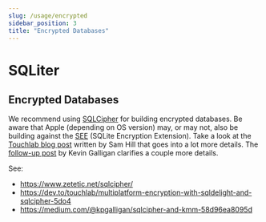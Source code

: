 ```yaml
---
slug: /usage/encrypted
sidebar_position: 3
title: "Encrypted Databases"
---
```


# SQLiter

## Encrypted Databases

We recommend using [SQLCipher](https://www.zetetic.net/sqlcipher/) for building encrypted databases.  Be aware that
Apple (depending on OS version) may, or may not, also be building against the
[SEE](https://www.sqlite.org/see/doc/release/www/readme.wiki) (SQLite Encryption Extension).  Take a look at the
[Touchlab blog post](https://dev.to/touchlab/multiplatform-encryption-with-sqldelight-and-sqlcipher-5do4) written by
Sam Hill that goes into a lot more details.  The [follow-up post](https://medium.com/@kpgalligan/sqlcipher-and-kmm-58d96ea8095d)
by Kevin Galligan clarifies a couple more details.

See:
* https://www.zetetic.net/sqlcipher/
* https://dev.to/touchlab/multiplatform-encryption-with-sqldelight-and-sqlcipher-5do4
* https://medium.com/@kpgalligan/sqlcipher-and-kmm-58d96ea8095d

